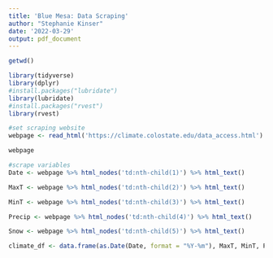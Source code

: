 ```yaml
---
title: 'Blue Mesa: Data Scraping'
author: "Stephanie Kinser"
date: '2022-03-29'
output: pdf_document
---
```


```r
getwd()

library(tidyverse)
library(dplyr)
#install.packages("lubridate")
library(lubridate)
#install.packages("rvest")
library(rvest)

```

```r
#set scraping website
webpage <- read_html('https://climate.colostate.edu/data_access.html')

webpage
```

```r
#scrape variables
Date <- webpage %>% html_nodes('td:nth-child(1)') %>% html_text()

MaxT <- webpage %>% html_nodes('td:nth-child(2)') %>% html_text()

MinT <- webpage %>% html_nodes('td:nth-child(3)') %>% html_text()

Precip <- webpage %>% html_nodes('td:nth-child(4)') %>% html_text()

Snow <- webpage %>% html_nodes('td:nth-child(5)') %>% html_text()
```

```r

climate_df <- data.frame(as.Date(Date, format = "%Y-%m"), MaxT, MinT, Precip, Snow)
```

